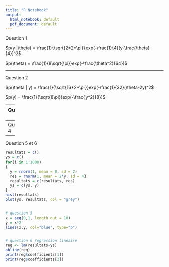 ```yaml
---
title: "R Notebook"
output:
  html_notebook: default
  pdf_document: default
---
```

Question 1

$p(y |\theta) = \frac{1}{\sqrt{2*2*\pi}}exp(-\frac{1}{4}(y-\frac{\theta}{4})^2$

$p(\theta) = \frac{1}{8\sqrt{\pi}}exp(-\frac{\theta^2}{64})$

---

Question 2

$p(\theta | y) = \frac{1}{\sqrt{16*2*\pi}}exp(-\frac{1}{32}(\theta-2y)^2$

$p(y) = \frac{1}{\sqrt{8\pi}}exp(-\frac{y^2}{8})$

---
Question 3

```r
y = rnorm(1, mean = 0, sd = 2)
res = rnorm(1, mean = 2*y, sd = 4)
print(res)


```

---
Question 4


---
Question 5 et 6

```r
resultats = c()
ys = c()
for(i in 1:1000)
{
  y = rnorm(1, mean = 0, sd = 2)
  res = rnorm(1, mean = 2*y, sd = 4)
  resultats = c(resultats, res)
  ys = c(ys, y)
}
hist(resultats)
plot(ys, resultats, col = "grey")


# question 5
x = seq(0,1, length.out = 10)
y = x*2
lines(x,y, col="blue", type="b")


# question 6 regression linéaire
reg <- lm(resultats~ys)
abline(reg)
print(reg$coefficients[1])
print(reg$coefficients[2])

```

